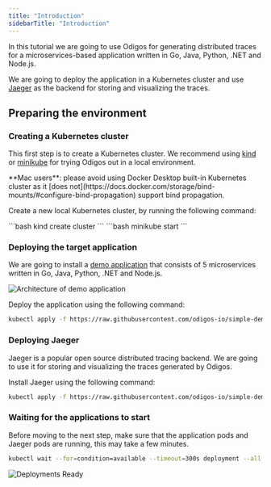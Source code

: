 ```yaml
---
title: "Introduction"
sidebarTitle: "Introduction"
---
```


In this tutorial we are going to use Odigos for generating distributed traces for a microservices-based application written in Go, Java, Python, .NET and Node.js.

We are going to deploy the application in a Kubernetes cluster and use [Jaeger](https://www.jaegertracing.io/) as the backend for storing and visualizing the traces.

## Preparing the environment

### Creating a Kubernetes cluster

This first step is to create a Kubernetes cluster.
We recommend using [kind](https://kind.sigs.k8s.io/) or [minikube](https://minikube.sigs.k8s.io/docs/) for trying Odigos out in a local environment.

<Warning>
**Mac users**: please avoid using Docker Desktop built-in Kubernetes cluster as it [does not](https://docs.docker.com/storage/bind-mounts/#configure-bind-propagation) support bind propagation.
</Warning>

Create a new local Kubernetes cluster, by running the following command:

<Tabs>
  <Tab title="Kind">
  ```bash
  kind create cluster
  ```
  </Tab>
  <Tab title="Minikube">
  ```bash
  minikube start
  ```
  </Tab>
</Tabs>

### Deploying the target application

We are going to install a [demo application](https://github.com/odigos-io/simple-demo) that consists of 5 microservices written in Go, Java, Python, .NET and Node.js.

<Frame>
    <img src="/images/demo_architecture.png" alt="Architecture of demo application" />
</Frame>

Deploy the application using the following command:

```bash
kubectl apply -f https://raw.githubusercontent.com/odigos-io/simple-demo/main/kubernetes/deployment.yaml
```

### Deploying Jaeger

Jaeger is a popular open source distributed tracing backend. We are going to use it for storing and visualizing the traces generated by Odigos.

Install Jaeger using the following command:

```bash
kubectl apply -f https://raw.githubusercontent.com/odigos-io/simple-demo/main/kubernetes/jaeger.yaml
```

### Waiting for the applications to start

Before moving to the next step, make sure that the application pods and Jaeger pods are running, this may take a few minutes.
```bash
kubectl wait --for=condition=available --timeout=300s deployment --all --all-namespaces
```

<Frame>
  <img src="/images/pods_ready.png" alt="Deployments Ready" />
</Frame>
